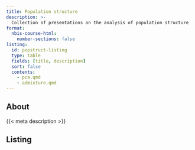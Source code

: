 ```yaml
---
title: Population structure
description: >-
  Collection of presentations on the analysis of population structure
format:
  nbis-course-html:
    number-sections: false
listing:
  id: popstruct-listing
  type: table
  fields: [title, description]
  sort: false
  contents:
    - pca.qmd
    - admixture.qmd
---
```


## About

{{< meta description >}}

## Listing

:::{#popstruct-listing}
:::
